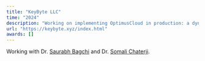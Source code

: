 ```yaml
---
title: "KeyByte LLC"
time: "2024"
description: "Working on implementing OptimusCloud in production: a dynamic database tuner that considers heterogeneous cluster configurations, jointly optimizes database and VM configurations, and dynamically adjusts configuration as workload behavior changes."
url: "https://keybyte.xyz/index.html"
awards: []
---
```


Working with Dr. [Saurabh Bagchi](https://bagchi.github.io/) and Dr. [Somali Chaterji](https://schaterji.io/). 
